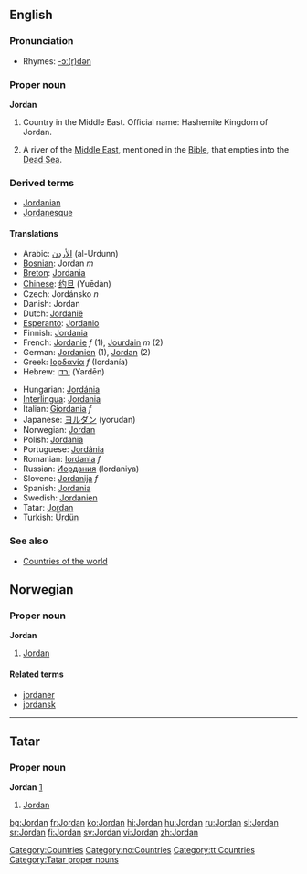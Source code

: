 ==English==

===Pronunciation===
*Rhymes: [[Rhymes:English:-ɔː(r)dən|-ɔː(r)dən]]

===Proper noun===
'''Jordan'''

# Country in the Middle East. Official name: Hashemite Kingdom of Jordan.
# {{rivers}} A river of the [[Middle East]], mentioned in the [[Bible]], that empties into the [[Dead Sea]].

===Derived terms===
* [[Jordanian]]
* [[Jordanesque]]

====Translations====
{{top}}
*Arabic: [[الأردن]] (al-Urdunn)
*[[Bosnian]]: Jordan ''m''
*[[Breton]]: [[Jordania]]
*[[Chinese]]: [[约旦]] (Yuēdàn)
*Czech: Jordánsko ''n''
*Danish: Jordan
*Dutch: [[Jordanië]]
*[[Esperanto]]: [[Jordanio]]
*Finnish: [[Jordania]]
*French: [[Jordanie]] ''f'' (1), [[Jourdain]] ''m'' (2)
*German: [[Jordanien]] {{n}} (1), [[Jordan]] {{m}} (2)
*Greek: [[Ιορδανία]] ''f'' (Iordanía)
*Hebrew: [[ירדן]] (Yardēn)
{{mid}}
*Hungarian: [[Jordánia]]
*[[Interlingua]]: [[Jordania]]
*Italian: [[Giordania]] ''f''
*Japanese: [[ヨルダン]] (yorudan)
*Norwegian: [[#Norwegian|Jordan]]
*Polish: [[Jordania]]
*Portuguese: [[Jordânia]]
*Romanian: [[Iordania]] ''f''
*Russian: [[Иордания]] (Iordaniya)
*Slovene: [[Jordanija]] ''f''
*Spanish: [[Jordania]]
*Swedish: [[Jordanien]]
*Tatar: [[Jordan#Tatar|Jordan]]
*Turkish: [[Ürdün]]
{{bottom}}

===See also===
*[[Countries of the world]]

[[Category:Countries]]

==Norwegian==
===Proper noun===
[[Category:no:Countries]]
'''Jordan'''
#[[#English|Jordan]]
====Related terms====
*[[jordaner]]
*[[jordansk]]
----
==Tatar==
===Proper noun===
'''Jordan''' [http://www.azatliq.org/news/international/tb/archives/2005/01/06.asp]
#[[Jordan#English|Jordan]]

[[Category:tt:Countries]]
[[Category:Tatar proper nouns]]


[[bg:Jordan]]
[[fr:Jordan]]
[[ko:Jordan]]
[[hi:Jordan]]
[[hu:Jordan]]
[[ru:Jordan]]
[[sl:Jordan]]
[[sr:Jordan]]
[[fi:Jordan]]
[[sv:Jordan]]
[[vi:Jordan]]
[[zh:Jordan]]